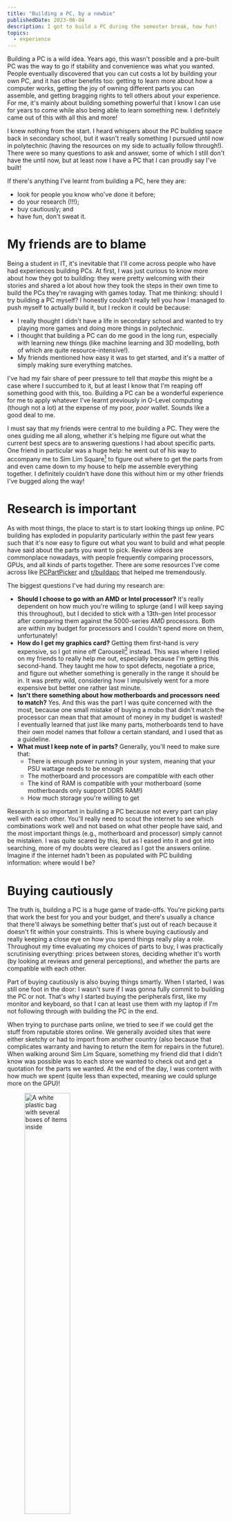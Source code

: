 ```yaml
---
title: "Building a PC, by a newbie"
publishedDate: 2023-06-04
description: I got to build a PC during the semester break, how fun!
topics: 
  - experience
---
```


Building a PC is a wild idea. Years ago, this wasn't possible and a pre-built PC was the way to go if stability and convenience was what you wanted. People eventually discovered that you can cut costs a lot by building your own PC, and it has other benefits too: getting to learn more about how a computer works, getting the joy of owning different parts you can assemble, and getting bragging rights to tell others about your experience. For me, it's mainly about building something powerful that I know I can use for years to come while also being able to learn something new. I definitely came out of this with all this and more!

I knew nothing from the start. I heard whispers about the PC building space back in secondary school, but it wasn't really something I pursued until now in polytechnic (having the resources on my side to actually follow through!). There were so many questions to ask and answer, some of which I still don't have the until now, but at least now I have a PC that I can proudly say I've built!

If there's anything I've learnt from building a PC, here they are:

- look for people you know who've done it before;
- do your research (!!!);
- buy cautiously; and
- have fun, don't sweat it.

# My friends are to blame

Being a student in IT, it's inevitable that I'll come across people who have had experiences building PCs. At first, I was just curious to know more about how they got to building: they were pretty welcoming with their stories and shared a lot about how they took the steps in their own time to build the PCs they're ravaging with games today. That me thinking: should I try building a PC myself? I honestly couldn't really tell you how I managed to push myself to actually build it, but I reckon it could be because:

- I really thought I didn't have a life in secondary school and wanted to try playing more games and doing more things in polytechnic.
- I thought that building a PC can do me good in the long run, especially with learning new things (like machine learning and 3D modelling, both of which are quite resource-intensive!).
- My friends mentioned how easy it was to get started, and it's a matter of simply making sure everything matches.

I've had my fair share of peer pressure to tell that _maybe_ this might be a case where I succumbed to it, but at least I know that I'm reaping off something good with this, too. Building a PC can be a wonderful experience for me to apply whatever I've learnt previously in O-Level computing (though not a lot) at the expense of my poor, _poor_ wallet. Sounds like a good deal to me.

I must say that my friends were central to me building a PC. They were the ones guiding me all along, whether it's helping me figure out what the current best specs are to answering questions I had about specific parts. One friend in particular was a huge help: he went out of his way to accompany me to Sim Lim Square[^1] to figure out where to get the parts from and even came down to my house to help me assemble everything together. I definitely couldn't have done this without him or my other friends I've bugged along the way!

# Research is important

As with most things, the place to start is to start looking things up online. PC building has exploded in popularity particularly within the past few years such that it's now easy to figure out what you want to build and what people have said about the parts you want to pick. Review videos are commonplace nowadays, with people frequently comparing processors, GPUs, and all kinds of parts together. There are some resources I've come across like [PCPartPicker](https://pcpartpicker.com/) and [r/buildapc](https://www.reddit.com/r/buildapc) that helped me tremendously.

The biggest questions I've had during my research are:

- **Should I choose to go with an AMD or Intel processor?** It's really dependent on how much you're willing to splurge (and I will keep saying this throughout), but I decided to stick with a 13th-gen Intel processor after comparing them against the 5000-series AMD processors. Both are within my budget for processors and I couldn't spend more on them, unfortunately!
- **How do I get my graphics card?** Getting them first-hand is _very_ expensive, so I got mine off Carousell[^2] instead. This was where I relied on my friends to really help me out, especially because I'm getting this second-hand. They taught me how to spot defects, negotiate a price, and figure out whether something is generally in the range it should be in. It was pretty wild, considering how I impulsively went for a more expensive but better one rather last minute.
- **Isn't there something about how motherboards and processors need to match?** Yes. And this was the part I was quite concerned with the most, because one small mistake of buying a mobo that didn't match the processor can mean that that amount of money in my budget is wasted! I eventually learned that just like many parts, motherboards tend to have their own model names that follow a certain standard, and I used that as a guideline.
- **What must I keep note of in parts?** Generally, you'll need to make sure that:
  - There is enough power running in your system, meaning that your PSU wattage needs to be enough
  - The motherboard and processors are compatible with each other
  - The kind of RAM is compatible with your motherboard (some motherboards only support DDR5 RAM!)
  - How much storage you're willing to get

Research is so important in building a PC because not every part can play well with each other. You'll really need to scout the internet to see which combinations work well and not based on what other people have said, and the most important things (e.g., motherboard and processor) simply cannot be mistaken. I was quite scared by this, but as I eased into it and got into searching, more of my doubts were cleared as I got the answers online. Imagine if the internet hadn't been as populated with PC building information: where would I be?

# Buying cautiously

The truth is, building a PC is a huge game of trade-offs. You're picking parts that work the best for you and your budget, and there's usually a chance that there'll always be something better that's just out of reach because it doesn't fit within your constraints. This is where buying cautiously and really keeping a close eye on how you spend things really play a role. Throughout my time evaluating my choices of parts to buy, I was practically scrutinising everything: prices between stores, deciding whether it's worth (by looking at reviews and general perceptions), and whether the parts are compatible with each other.

Part of buying cautiously is also buying things smartly. When I started, I was still one foot in the door: I wasn't sure if I was gonna fully commit to building the PC or not. That's why I started buying the peripherals first, like my monitor and keyboard, so that I can at least use them with my laptop if I'm not following through with building the PC in the end.

When trying to purchase parts online, we tried to see if we could get the stuff from reputable stores online. We generally avoided sites that were either sketchy or had to import from another country (also because that complicates warranty and having to return the item for repairs in the future). When walking around Sim Lim Square, something my friend did that I didn't know was possible was to each store we wanted to check out and get a quotation for the parts we wanted. At the end of the day, I was content with how much we spent (quite less than expected, meaning we could splurge more on the GPU)!

<figure>
  <img
    src="/images/building-a-pc/001.jpg"
    alt="A white plastic bag with several boxes of items inside"
    width="50%"
  />
  <figcaption>
    A huge plastic bag of most of the PC parts I've gotten at Sim Lim Square.
  </figcaption>
</figure>

Part of buying cautiously is also having a budget and really sticking as close as you can to it. For me, I've consulted my friends and got a rough price range that I can expect each part for: that way, I know when is considered too much given my total budget for a specific part, and I should consider looking at different stores or find a lower-level part entirely.

Like the nerd I am, I made an Excel spreadsheet trying to assemble things together. The best part is we didn't really use it much when we came down to Sim Lim, and just looked at whether it matched the budget I wanted before making a decision to buy it. I think it's good anyway to come prepared and to know how much you're willing to spend: that's definitely something you need when you come down to look for parts yourself!

<figure>
  <img src="/images/building-a-pc/002.png" alt="A tabulation of calculations" />
  <figcaption>
    I made a whole Excel spreadsheet to track and plan my expenditure. I didn't
    even use it in the end...
  </figcaption>
</figure>

# Have fun, really

Writing this post, I haven't realised how much I've missed the thrill of finding parts only until reflecting and looking back. At Sim Lim, I remembered staring in awe at shops with TONS of RTX 40 series (which cost more than my laptop at this point) stacked on top of each other. At home, I was worried of applying force to put in the RAM sticks in their holder. When my friend came down, we both had to take a break after spending an eternity figuring out cable management.

What I'm saying is that there were tons of moments where I had a bunch of fun, stress, and adrenaline all in one. Some moments where I really felt stuff are like when:

- I came back home with the plastic bag full of parts I've bought from Sim Lim, thinking "hey, this is actually gonna happen!"
- Going down to meet with a seller to get my GPU (which, I have to say, is my favourite part of the PC) with my friend
- Setting up the bare-bones stuff alone (opening up the motherboard, sliding in the processor and RAM sticks, then installing out the CPU fans) and installing Windows on it
- Sliding the fully-build PC into its place and plugging in all the cables
- Running a game I had previously been playing on my laptop and just melt at the difference in experience (look, I only had my laptop before and I was perfectly fine playing 30 FPS and above)

# That's all, folks!

It makes me slightly sad knowing that all this will be forgotten in the future and I'll subconsciouslly take things for granted (I'll never be able to re-experience 1440p 120 FPS from 1080p 30 FPS gameplay the same again), but I know that I've had a heck ton of fun getting there. Now, I can say that I'm becoming a casual gamer (but the most casual; I couldn't care less about games except a select few), and I'm genuinely having a great time with my good pal PC. Some stuff I've done on my PC:

- Tried OpenAI's Whisper on some recordings to transcribe them
- Played some games, some of which became my new favourites (Hogwarts Legacy and the Star Wars Jedi series!)
- Explored virtualisation with Hyper-V

and there's so much more to do after that, too! If you're curious to know the specs of my PC (both planned and final), here they are:

|    Part     |                 Planned                  |                  Final                   |
| :---------: | :--------------------------------------: | :--------------------------------------: |
|  Processor  | Intel Core i5-13500 OR AMD Ryzen 7 5800X |           Intel Core i5-13500            |
| Motherboard |   A B660M/B760M (Intel) OR B550M (AMD)   | GIGABYTE B760M GAMING X AX DDR4 rev 1.0  |
|     RAM     |              16 GB DDR4 RAM              |  Klevv Bolt X 3600 MHz 16 GB (8 GB x 2)  |
|     GPU     |            NVIDIA RTX 3060 Ti            | MSI GeForce RTX 3070 Ti GAMING X TRIO 8G |
| CPU Cooler  |           The cheapest, really           |        ID-COOLING SE-214 XT ARGB         |
|     PSU     |         850 W (for the future!)          | Superflower Legion GX Pro 850W 80+ Gold  |
|     SSD     |          1 TB (idk what brand)           |    Lexar NM760 1 TB NVMe M.2 PCIe 4.0    |
|    Case     |                   ???                    |              Tecware Neo M2              |

I had a budget of $2000 including peripherals. I've gone a little more than that budget, but was rather surprised I managed to stick close to it anyway!

<figure>
  <img src="/images/building-a-pc/003.png" alt="A tabulation of calculations" />
  <figcaption>
    The final tabulation of how much I've spent versus my $2000 budget.
  </figcaption>
</figure>

I'm excited to see how else I'll be using this PC, and I'm glad and grateful that I got the people and resources I need at the time I thought of embarking on this. PC building is definitely something worth trying if you have the means to, and even if you don't, I hope that you'll be able to experience it for yourself one time!

Thank you for reading!

[^1]: A retail complex in Singapore selling a bunch of electronic goods, both pre-built and parts. It's basically _the_ place to go to if you're looking to find parts!
[^2]: A C2C and B2C marketplace for selling new and second-hand goods.
